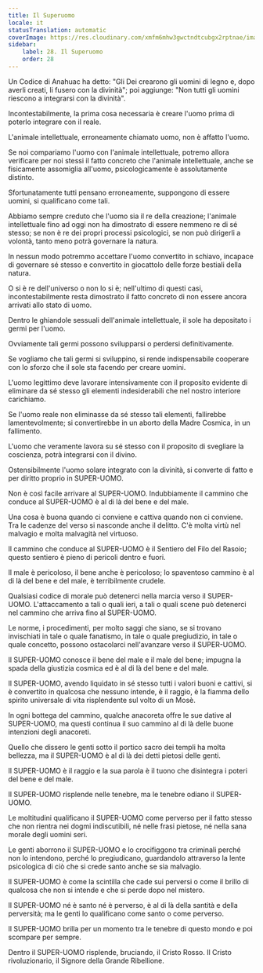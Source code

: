```yaml
---
title: Il Superuomo
locale: it
statusTranslation: automatic
coverImage: https://res.cloudinary.com/xmfm6mhw3gwctndtcubgx2rptnae/image/upload/v1741354419/small_cover_la_gran_rebelion_28716e29d2.webp
sidebar:
    label: 28. Il Superuomo
    order: 28
---
```

Un Codice di Anahuac ha detto: "Gli Dei crearono gli uomini di legno e, dopo averli creati, li fusero con la divinità"; poi aggiunge: "Non tutti gli uomini riescono a integrarsi con la divinità".

Incontestabilmente, la prima cosa necessaria è creare l'uomo prima di poterlo integrare con il reale.

L'animale intellettuale, erroneamente chiamato uomo, non è affatto l'uomo.

Se noi compariamo l'uomo con l'animale intellettuale, potremo allora verificare per noi stessi il fatto concreto che l'animale intellettuale, anche se fisicamente assomiglia all'uomo, psicologicamente è assolutamente distinto.

Sfortunatamente tutti pensano erroneamente, suppongono di essere uomini, si qualificano come tali.

Abbiamo sempre creduto che l'uomo sia il re della creazione; l'animale intellettuale fino ad oggi non ha dimostrato di essere nemmeno re di sé stesso; se non è re dei propri processi psicologici, se non può dirigerli a volontà, tanto meno potrà governare la natura.

In nessun modo potremmo accettare l'uomo convertito in schiavo, incapace di governare sé stesso e convertito in giocattolo delle forze bestiali della natura.

O si è re dell'universo o non lo si è; nell'ultimo di questi casi, incontestabilmente resta dimostrato il fatto concreto di non essere ancora arrivati allo stato di uomo.

Dentro le ghiandole sessuali dell'animale intellettuale, il sole ha depositato i germi per l'uomo.

Ovviamente tali germi possono svilupparsi o perdersi definitivamente.

Se vogliamo che tali germi si sviluppino, si rende indispensabile cooperare con lo sforzo che il sole sta facendo per creare uomini.

L'uomo legittimo deve lavorare intensivamente con il proposito evidente di eliminare da sé stesso gli elementi indesiderabili che nel nostro interiore carichiamo.

Se l'uomo reale non eliminasse da sé stesso tali elementi, fallirebbe lamentevolmente; si convertirebbe in un aborto della Madre Cosmica, in un fallimento.

L'uomo che veramente lavora su sé stesso con il proposito di svegliare la coscienza, potrà integrarsi con il divino.

Ostensibilmente l'uomo solare integrato con la divinità, si converte di fatto e per diritto proprio in SUPER-UOMO.

Non è così facile arrivare al SUPER-UOMO. Indubbiamente il cammino che conduce al SUPER-UOMO è al di là del bene e del male.

Una cosa è buona quando ci conviene e cattiva quando non ci conviene. Tra le cadenze del verso si nasconde anche il delitto. C'è molta virtù nel malvagio e molta malvagità nel virtuoso.

Il cammino che conduce al SUPER-UOMO è il Sentiero del Filo del Rasoio; questo sentiero è pieno di pericoli dentro e fuori.

Il male è pericoloso, il bene anche è pericoloso; lo spaventoso cammino è al di là del bene e del male, è terribilmente crudele.

Qualsiasi codice di morale può detenerci nella marcia verso il SUPER-UOMO. L'attaccamento a tali o quali ieri, a tali o quali scene può detenerci nel cammino che arriva fino al SUPER-UOMO.

Le norme, i procedimenti, per molto saggi che siano, se si trovano invischiati in tale o quale fanatismo, in tale o quale pregiudizio, in tale o quale concetto, possono ostacolarci nell'avanzare verso il SUPER-UOMO.

Il SUPER-UOMO conosce il bene del male e il male del bene; impugna la spada della giustizia cosmica ed è al di là del bene e del male.

Il SUPER-UOMO, avendo liquidato in sé stesso tutti i valori buoni e cattivi, si è convertito in qualcosa che nessuno intende, è il raggio, è la fiamma dello spirito universale di vita risplendente sul volto di un Mosè.

In ogni bottega del cammino, qualche anacoreta offre le sue dative al SUPER-UOMO, ma questi continua il suo cammino al di là delle buone intenzioni degli anacoreti.

Quello che dissero le genti sotto il portico sacro dei templi ha molta bellezza, ma il SUPER-UOMO è al di là dei detti pietosi delle genti.

Il SUPER-UOMO è il raggio e la sua parola è il tuono che disintegra i poteri del bene e del male.

Il SUPER-UOMO risplende nelle tenebre, ma le tenebre odiano il SUPER-UOMO.

Le moltitudini qualificano il SUPER-UOMO come perverso per il fatto stesso che non rientra nei dogmi indiscutibili, né nelle frasi pietose, né nella sana morale degli uomini seri.

Le genti aborrono il SUPER-UOMO e lo crocifiggono tra criminali perché non lo intendono, perché lo pregiudicano, guardandolo attraverso la lente psicologica di ciò che si crede santo anche se sia malvagio.

Il SUPER-UOMO è come la scintilla che cade sui perversi o come il brillo di qualcosa che non si intende e che si perde dopo nel mistero.

Il SUPER-UOMO né è santo né è perverso, è al di là della santità e della perversità; ma le genti lo qualificano come santo o come perverso.

Il SUPER-UOMO brilla per un momento tra le tenebre di questo mondo e poi scompare per sempre.

Dentro il SUPER-UOMO risplende, bruciando, il Cristo Rosso. Il Cristo rivoluzionario, il Signore della Grande Ribellione.

